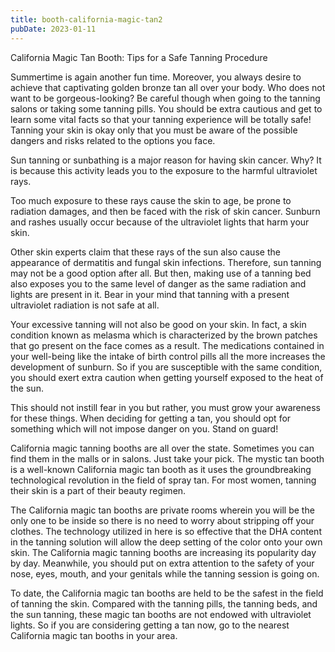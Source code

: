 ```yaml
---
title: booth-california-magic-tan2
pubDate: 2023-01-11
---
```


California Magic Tan Booth: Tips for a Safe Tanning Procedure

Summertime is again another fun time. Moreover, you always desire to achieve that captivating golden bronze tan all over your body. Who does not want to be gorgeous-looking? Be careful though when going to the tanning salons or taking some tanning pills. You should be extra cautious and get to learn some vital facts so that your tanning experience will be totally safe! Tanning your skin is okay only that you must be aware of the possible dangers and risks related to the options you face.

Sun tanning or sunbathing is a major reason for having skin cancer. Why? It is because this activity leads you to the exposure to the harmful ultraviolet rays. 

Too much exposure to these rays cause the skin to age, be prone to radiation damages, and then be faced with the risk of skin cancer. Sunburn and rashes usually occur because of the ultraviolet lights that harm your skin. 

Other skin experts claim that these rays of the sun also cause the appearance of dermatitis and fungal skin infections. Therefore, sun tanning may not be a good option after all. But then, making use of a tanning bed also exposes you to the same level of danger as the same radiation and lights are present in it. Bear in your mind that tanning with a present ultraviolet radiation is not safe at all. 

Your excessive tanning will not also be good on your skin. In fact, a skin condition known as melasma which is characterized by the brown patches that go present on the face comes as a result. The medications contained in your well-being like the intake of birth control pills all the more increases the development of sunburn. So if you are susceptible with the same condition, you should exert extra caution when getting yourself exposed to the heat of the sun. 

This should not instill fear in you but rather, you must grow your awareness for these things. When deciding for getting a tan, you should opt for something which will not impose danger on you. Stand on guard!

California magic tanning booths are all over the state. Sometimes you can find them in the malls or in salons. Just take your pick. The mystic tan booth is a well-known California magic tan booth as it uses the groundbreaking technological revolution in the field of spray tan. For most women, tanning their skin is a part of their beauty regimen. 

The California magic tan booths are private rooms wherein you will be the only one to be inside so there is no need to worry about stripping off your clothes. The technology utilized in here is so effective that the DHA content in the tanning solution will allow the deep setting of the color onto your own skin. The California magic tanning booths are increasing its popularity day by day. Meanwhile, you should put on extra attention to the safety of your nose, eyes, mouth, and your genitals while the tanning session is going on. 

To date, the California magic tan booths are held to be the safest in the field of tanning the skin. Compared with the tanning pills, the tanning beds, and the sun tanning, these magic tan booths are not endowed with ultraviolet lights. So if you are considering getting a tan now, go to the nearest California magic tan booths in your area.